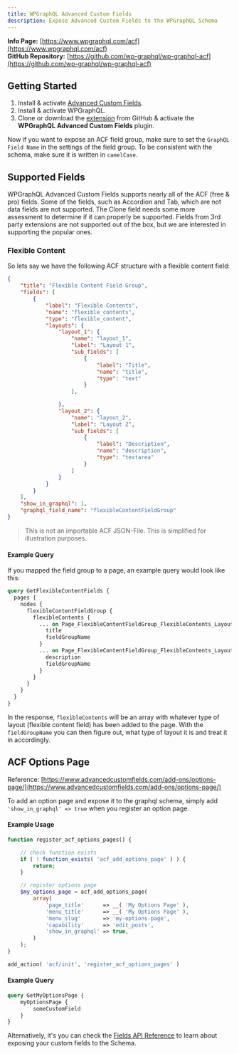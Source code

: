 ```yaml
---
title: WPGraphQL Advanced Custom Fields
description: Expose Advanced Custom Fields to the WPGraphQL Schema
---
```


**Info Page:** [https://www.wpgraphql.com/acf](https://www.wpgraphql.com/acf)<br/>
**GitHub Repository:** [https://github.com/wp-graphql/wp-graphql-acf](https://github.com/wp-graphql/wp-graphql-acf)


## Getting Started

1. Install & activate [Advanced Custom Fields](https://www.advancedcustomfields.com/).
2. Install & activate WPGraphQL.
3. Clone or download the [extension](https://github.com/wp-graphql/wp-graphql-acf) from GitHub & activate the **WPGraphQL Advanced Custom Fields** plugin.

Now if you want to expose an ACF field group, make sure to set the `GraphQL Field Name` in the settings of the field group. To be consistent with the schema, make sure it is written in `camelCase`.

## Supported Fields

WPGraphQL Advanced Custom Fields supports nearly all of the ACF (free & pro) fields. Some of the fields, such as Accordion and Tab, which are not data fields are not supported. The Clone field needs some more assessment to determine if it can properly be supported. Fields from 3rd party extensions are not supported out of the box, but we are interested in supporting the popular ones.


### Flexible Content

So lets say we have the following ACF structure with a flexible content field:

```json
{
    "title": "Flexible Content Field Group",
    "fields": [
        {
            "label": "Flexible Contents",
            "name": "flexible_contents",
            "type": "flexible_content",
            "layouts": {
                "layout_1": {
                    "name": "layout_1",
                    "label": "Layout 1",
                    "sub_fields": [
                        {
                            "label": "Title",
                            "name": "title",
                            "type": "text"
                        }
                    ],

                },
                "layout_2": {
                    "name": "layout_2",
                    "label": "Layout 2",
                    "sub_fields": [
                        {
                            "label": "Description",
                            "name": "description",
                            "type": "textarea"
                        }
                    ]
                }
            }
        }
    ],
    "show_in_graphql": 1,
    "graphql_field_name": "flexibleContentFieldGroup"
}
```
> This is not an importable ACF JSON-File. This is simplified for illustration purposes.

#### Example Query

If you mapped the field group to a page, an example query would look like this:

```graphql
query GetFlexibleContentFields {
  pages {
    nodes {
      flexibleContentFieldGroup {
        flexibleContents {
          ... on Page_FlexibleContentFieldGroup_FlexibleContents_Layout1 {
            title
            fieldGroupName
          }
          ... on Page_FlexibleContentFieldGroup_FlexibleContents_Layout2 {
            description
            fieldGroupName
          }
        }
      }
    }
  }
}
```

In the response, `flexibleContents` will be an array with whatever type of layout (flexible content field) has been added to the page. With the `fieldGroupName` you can then figure out, what type of layout it is and treat it in accordingly.

## ACF Options Page

Reference: [https://www.advancedcustomfields.com/add-ons/options-page/](https://www.advancedcustomfields.com/add-ons/options-page/)

To add an option page and expose it to the graphql schema, simply add `'show_in_graphql' => true` when you register an option page.


#### Example Usage
```php
function register_acf_options_pages() {

    // check function exists
    if ( ! function_exists( 'acf_add_options_page' ) ) {
        return;
    }

    // register options page
    $my_options_page = acf_add_options_page(
        array(
            'page_title'      => __( 'My Options Page' ),
            'menu_title'      => __( 'My Options Page' ),
            'menu_slug'       => 'my-options-page',
            'capability'      => 'edit_posts',
            'show_in_graphql' => true,
        )
    );
}

add_action( 'acf/init', 'register_acf_options_pages' )
```

#### Example Query

```graphql
query GetMyOptionsPage {
    myOptionsPage {
        someCustomField
    }
}
```

Alternatively, it's you can check the [Fields API Reference](/extending/fields/)
to learn about exposing your custom fields to the Schema.

